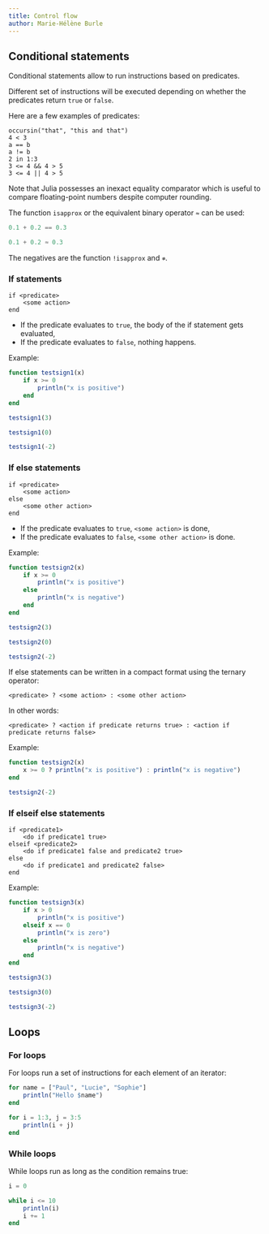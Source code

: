 ```yaml
---
title: Control flow
author: Marie-Hélène Burle
---
```


## Conditional statements

Conditional statements allow to run instructions based on predicates.

Different set of instructions will be executed depending on whether the predicates return `true` or `false`.

:::{.example}

Here are a few examples of predicates:

:::

```.julia
occursin("that", "this and that")
4 < 3
a == b
a != b
2 in 1:3
3 <= 4 && 4 > 5
3 <= 4 || 4 > 5
```

Note that Julia possesses an inexact equality comparator which is useful to compare floating-point numbers despite computer rounding.

The function `isapprox` or the equivalent binary operator `≈` can be used:

```julia
0.1 + 0.2 == 0.3
```

```julia
0.1 + 0.2 ≈ 0.3
```

The negatives are the function `!isapprox` and `≉`.

### If statements

```.julia
if <predicate>
    <some action>
end
```

- If the predicate evaluates to `true`, the body of the if statement gets evaluated,
- If the predicate evaluates to `false`, nothing happens.

:::{.example}

Example:

:::

```julia
function testsign1(x)
    if x >= 0
        println("x is positive")
    end
end
```

```julia
testsign1(3)
```

```julia
testsign1(0)
```

```julia
testsign1(-2)
```

### If else statements

```.julia
if <predicate>
    <some action>
else
    <some other action>
end
```

- If the predicate evaluates to `true`, `<some action>` is done,
- If the predicate evaluates to `false`, `<some other action>` is done.

:::{.example}

Example:

:::

```julia
function testsign2(x)
    if x >= 0
        println("x is positive")
    else
        println("x is negative")
    end
end
```

```julia
testsign2(3)
```

```julia
testsign2(0)
```

```julia
testsign2(-2)
```

If else statements can be written in a compact format using the ternary operator:

```.julia
<predicate> ? <some action> : <some other action>
```

In other words:

```.julia
<predicate> ? <action if predicate returns true> : <action if predicate returns false>
```

:::{.example}

Example:

:::

```julia
function testsign2(x)
    x >= 0 ? println("x is positive") : println("x is negative")
end

testsign2(-2)
```

### If elseif else statements

```.julia
if <predicate1>
    <do if predicate1 true>
elseif <predicate2>
    <do if predicate1 false and predicate2 true>
else
    <do if predicate1 and predicate2 false>
end
```

:::{.example}

Example:

:::

```julia
function testsign3(x)
    if x > 0
        println("x is positive")
    elseif x == 0
        println("x is zero")
    else
        println("x is negative")
    end
end
```

```julia
testsign3(3)
```

```julia
testsign3(0)
```

```julia
testsign3(-2)
```

## Loops

### For loops

For loops run a set of instructions for each element of an iterator:

```julia
for name = ["Paul", "Lucie", "Sophie"]
    println("Hello $name")
end
```

```julia
for i = 1:3, j = 3:5
    println(i + j)
end
```

### While loops

While loops run as long as the condition remains true:

```julia
i = 0

while i <= 10
    println(i)
    i += 1
end
```

